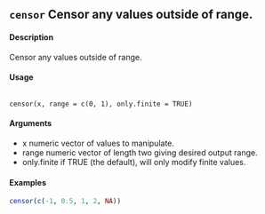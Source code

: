 ## ``censor`` Censor any values outside of range.

#### Description
Censor any values outside of range.

#### Usage
<pre><code>
censor(x, range = c(0, 1), only.finite = TRUE)
</code></pre>

#### Arguments
* x numeric vector of values to manipulate.
* range numeric vector of length two giving desired output range.
* only.finite if TRUE (the default), will only modify finite values.

#### Examples

```r
censor(c(-1, 0.5, 1, 2, NA))
```
